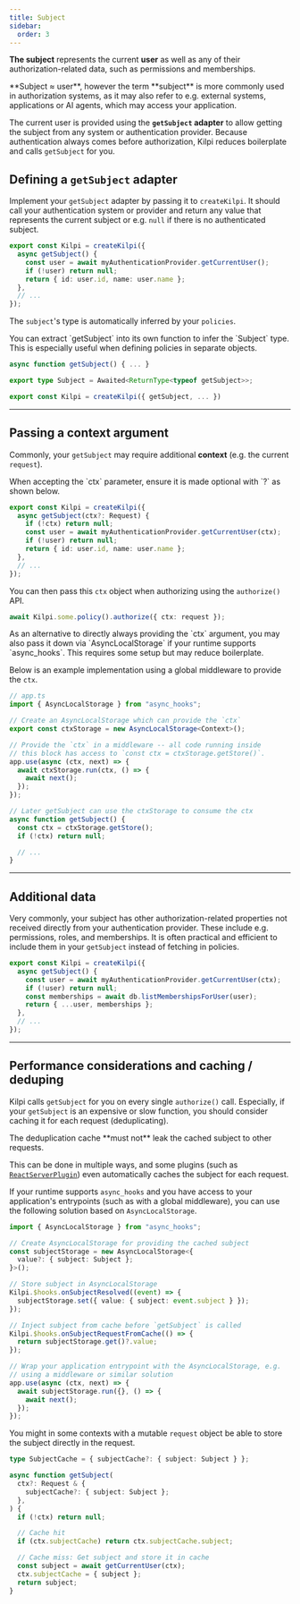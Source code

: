```yaml
---
title: Subject
sidebar:
  order: 3
---
```


**The subject** represents the current **user** as well as any of their authorization-related data, such as permissions and memberships.

<Aside>
  **Subject ≈ user**, however the term **subject** is more commonly used in
  authorization systems, as it may also refer to e.g. external systems,
  applications or AI agents, which may access your application.
</Aside>

The current user is provided using the **`getSubject` adapter** to allow getting the subject from any system or authentication provider. Because authentication always comes before authorization, Kilpi reduces boilerplate and calls `getSubject` for you.

## Defining a `getSubject` adapter

Implement your `getSubject` adapter by passing it to `createKilpi`. It should call your authentication system or provider and return any value that represents the current subject or e.g. `null` if there is no authenticated subject.

```ts
export const Kilpi = createKilpi({
  async getSubject() {
    const user = await myAuthenticationProvider.getCurrentUser();
    if (!user) return null;
    return { id: user.id, name: user.name };
  },
  // ...
});
```

The `subject`'s type is automatically inferred by your `policies`.

<Aside type="tip">
  You can extract `getSubject` into its own function to infer the `Subject` type. This is especially useful when defining policies in separate objects.

```ts {3}
async function getSubject() { ... }

export type Subject = Awaited<ReturnType<typeof getSubject>>;

export const Kilpi = createKilpi({ getSubject, ... })
```

</Aside>

---

## Passing a context argument

Commonly, your `getSubject` may require additional **context** (e.g. the current `request`).

<Aside>
  When accepting the `ctx` parameter, ensure it is made optional with `?` as
  shown below.
</Aside>

```ts {2-4} "ctx"
export const Kilpi = createKilpi({
  async getSubject(ctx?: Request) {
    if (!ctx) return null;
    const user = await myAuthenticationProvider.getCurrentUser(ctx);
    if (!user) return null;
    return { id: user.id, name: user.name };
  },
  // ...
});
```

You can then pass this `ctx` object when authorizing using the `authorize()` API.

```ts "ctx: request"
await Kilpi.some.policy().authorize({ ctx: request });
```

<Collapsible title="Alternative to the ctx argument">
<Aside type="tip">
As an alternative to directly always providing the `ctx` argument, you may also pass it down via
`AsyncLocalStorage` if your runtime supports `async_hooks`. This requires some setup but may
reduce boilerplate.
</Aside>

Below is an example implementation using a global middleware to provide the `ctx`.

```ts
// app.ts
import { AsyncLocalStorage } from "async_hooks";

// Create an AsyncLocalStorage which can provide the `ctx`
export const ctxStorage = new AsyncLocalStorage<Context>();

// Provide the `ctx` in a middleware -- all code running inside
// this block has access to `const ctx = ctxStorage.getStore()`.
app.use(async (ctx, next) => {
  await ctxStorage.run(ctx, () => {
    await next();
  });
});

// Later getSubject can use the ctxStorage to consume the ctx
async function getSubject() {
  const ctx = ctxStorage.getStore();
  if (!ctx) return null;

  // ...
}
```

</Collapsible>

---

## Additional data

Very commonly, your subject has other authorization-related properties not received directly from your authentication provider. These include e.g. permissions, roles, and memberships. It is often practical and efficient to include them in your `getSubject` instead of fetching in policies.

```ts "memberships" {5}
export const Kilpi = createKilpi({
  async getSubject() {
    const user = await myAuthenticationProvider.getCurrentUser(ctx);
    if (!user) return null;
    const memberships = await db.listMembershipsForUser(user);
    return { ...user, memberships };
  },
  // ...
});
```

---

## Performance considerations and caching / deduping

Kilpi calls `getSubject` for you on every single `authorize()` call. Especially, if your `getSubject` is an expensive or slow function, you should consider caching it for each request (deduplicating).

<Aside type="warning">
  The deduplication cache **must not** leak the cached subject to other
  requests.
</Aside>

This can be done in multiple ways, and some plugins (such as [`ReactServerPlugin`](/docs/plugins/react-server-plugin)) even automatically caches the subject for each request.

<Collapsible title="Example: Cache subject with AsyncLocalStorage">

If your runtime supports `async_hooks` and you have access to your application's entrypoints (such as with a global middleware), you can use the following solution based on `AsyncLocalStorage`.

```ts
import { AsyncLocalStorage } from "async_hooks";

// Create AsyncLocalStorage for providing the cached subject
const subjectStorage = new AsyncLocalStorage<{
  value?: { subject: Subject };
}>();

// Store subject in AsyncLocalStorage
Kilpi.$hooks.onSubjectResolved((event) => {
  subjectStorage.set({ value: { subject: event.subject } });
});

// Inject subject from cache before `getSubject` is called
Kilpi.$hooks.onSubjectRequestFromCache(() => {
  return subjectStorage.get()?.value;
});

// Wrap your application entrypoint with the AsyncLocalStorage, e.g.
// using a middleware or similar solution
app.use(async (ctx, next) => {
  await subjectStorage.run({}, () => {
    await next();
  });
});
```

</Collapsible>

<Collapsible title="Example: Cache subject in request object">

You might in some contexts with a mutable `request` object be able to store the subject directly in the request.

```ts
type SubjectCache = { subjectCache?: { subject: Subject } };

async function getSubject(
  ctx?: Request & {
    subjectCache?: { subject: Subject };
  },
) {
  if (!ctx) return null;

  // Cache hit
  if (ctx.subjectCache) return ctx.subjectCache.subject;

  // Cache miss: Get subject and store it in cache
  const subject = await getCurrentUser(ctx);
  ctx.subjectCache = { subject };
  return subject;
}
```

</Collapsible>
